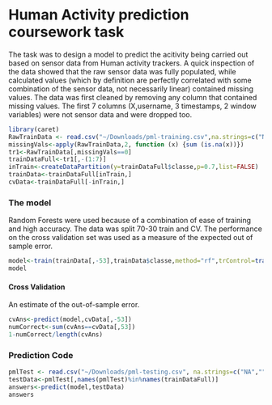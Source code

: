 Human Activity prediction coursework task
========================================================

The task was to design a model to predict the acitivity being carried out based on sensor data from Human activity trackers. A quick inspection of the data showed that the raw sensor data was fully populated, while calculated values (which by definition are perfectly correlated with some combination of the sensor data, not necessarily linear) contained missing values. The data was first cleaned by removing any column that contained missing values. The first 7 columns (X,username, 3 timestamps, 2 window variables) were not sensor data and were dropped too.

```r
library(caret)
RawTrainData <- read.csv("~/Downloads/pml-training.csv",na.strings=c("NA",""))
missingVals<-apply(RawTrainData,2, function (x) {sum (is.na(x))})
tr1<-RawTrainData[,missingVals==0]
trainDataFull<-tr1[,-(1:7)]
inTrain<-createDataPartition(y=trainDataFull$classe,p=0.7,list=FALSE)
trainData<-trainDataFull[inTrain,]
cvData<-trainDataFull[-inTrain,]
```
### The model
Random Forests were used because of a combination of ease of training and high accuracy. The data was split 70-30 train and CV. The performance on the cross validation set was used as a measure of the expected out of sample error.
```r
model<-train(trainData[,-53],trainData$classe,method="rf",trControl=trainControl(method="oob",number=4,allowParallel=TRUE))
model
```

#### Cross Validation
An estimate of the out-of-sample error.
```r
cvAns<-predict(model,cvData[,-53])
numCorrect<-sum(cvAns==cvData[,53])
1-numCorrect/length(cvAns)
```

### Prediction Code
```r
pmlTest <- read.csv("~/Downloads/pml-testing.csv", na.strings=c("NA",""))
testData<-pmlTest[,names(pmlTest)%in%names(trainDataFull)]
answers<-predict(model,testData)
answers
```



